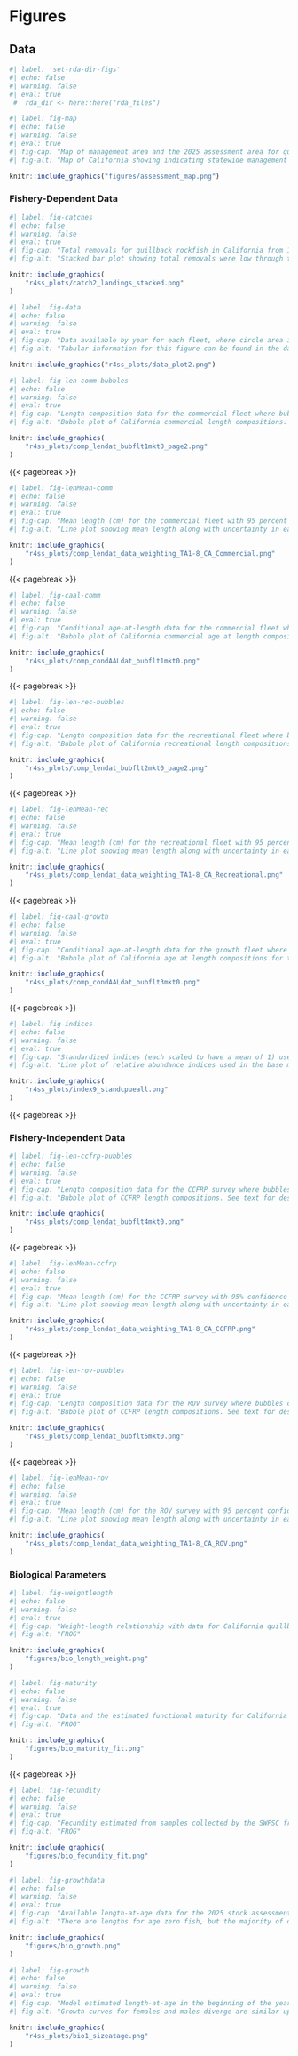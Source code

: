 # Figures
## Data 
```r
#| label: 'set-rda-dir-figs'
#| echo: false 
#| warning: false 
#| eval: true 
 #  rda_dir <- here::here("rda_files")
``` 

```r
#| label: fig-map
#| echo: false
#| warning: false
#| eval: true
#| fig-cap: "Map of management area and the 2025 assessment area for quillback rockfish off California."
#| fig-alt: "Map of California showing indicating statewide management and assessment, but population range primarily north of central California."

knitr::include_graphics("figures/assessment_map.png")
```


### Fishery-Dependent Data


```r
#| label: fig-catches
#| echo: false
#| warning: false
#| eval: true
#| fig-cap: "Total removals for quillback rockfish in California from 1916-2024 for the commercial (blue bars; CA_Commercial) and recreational (red bars; CA_Recreational) fleets. The y-axis units are metric tons."
#| fig-alt: "Stacked bar plot showing total removals were low through the 1940s, rising from the 1960s through 2000 and remaining relatively stable thereafter, with the majority of removals being from the recreational fleet, with removals from the commercial fleet largest in the 1990s."

knitr::include_graphics(
    "r4ss_plots/catch2_landings_stacked.png"
)
```


```r
#| label: fig-data
#| echo: false
#| warning: false
#| eval: true
#| fig-cap: "Data available by year for each fleet, where circle area is relative within a data type. Circles are proportional to total catch for catches; to precision for indices, discards, and mean body weight observations; and to total sample size for compositions and mean weight- or length-at-age observations. Observations excluded from the likelihood have equal size for all years."
#| fig-alt: "Tabular information for this figure can be found in the data file."

knitr::include_graphics("r4ss_plots/data_plot2.png")
```




```r
#| label: fig-len-comm-bubbles
#| echo: false
#| warning: false
#| eval: true
#| fig-cap: "Length composition data for the commercial fleet where bubbles correspond to the proportional sample size by bin within each year."
#| fig-alt: "Bubble plot of California commercial length compositions. See text for description."

knitr::include_graphics(
    "r4ss_plots/comp_lendat_bubflt1mkt0_page2.png"
)
```

{{< pagebreak >}}

```r
#| label: fig-lenMean-comm
#| echo: false
#| warning: false
#| eval: true
#| fig-cap: "Mean length (cm) for the commercial fleet with 95 percent confidence intervals based on current samples sizes."
#| fig-alt: "Line plot showing mean length along with uncertainty in each year with an increasing trend in mean length from 1995 to 2015."

knitr::include_graphics(
    "r4ss_plots/comp_lendat_data_weighting_TA1-8_CA_Commercial.png"
)
```

{{< pagebreak >}}

```r
#| label: fig-caal-comm
#| echo: false
#| warning: false
#| eval: true
#| fig-cap: "Conditional age-at-length data for the commercial fleet where bubbles correspond to the proportional sample size by age for each length bin."
#| fig-alt: "Bubble plot of California commercial age at length compositions roughly following shape of growth curve."

knitr::include_graphics(
    "r4ss_plots/comp_condAALdat_bubflt1mkt0.png"
)
```

{{< pagebreak >}}


```r
#| label: fig-len-rec-bubbles
#| echo: false
#| warning: false
#| eval: true
#| fig-cap: "Length composition data for the recreational fleet where bubbles correspond to the proportional sample size by bin within each year."
#| fig-alt: "Bubble plot of California recreational length compositions. See text for description"

knitr::include_graphics(
    "r4ss_plots/comp_lendat_bubflt2mkt0_page2.png"
)
```

{{< pagebreak >}}

```r
#| label: fig-lenMean-rec
#| echo: false
#| warning: false
#| eval: true
#| fig-cap: "Mean length (cm) for the recreational fleet with 95 percent confidence intervals based on current samples sizes."
#| fig-alt: "Line plot showing mean length along with uncertainty in each year with an declining trend in mean length from 1980 to 1995 and slowing increasing trend to 2015."

knitr::include_graphics(
    "r4ss_plots/comp_lendat_data_weighting_TA1-8_CA_Recreational.png"
)
```

{{< pagebreak >}}


```r
#| label: fig-caal-growth
#| echo: false
#| warning: false
#| eval: true
#| fig-cap: "Conditional age-at-length data for the growth fleet where bubbles correspond to the proportional sample size by age for each length bin."
#| fig-alt: "Bubble plot of California age at length compositions for the growth fleet roughly following shape of growth curve."

knitr::include_graphics(
    "r4ss_plots/comp_condAALdat_bubflt3mkt0.png"
)
```

{{< pagebreak >}}


```r
#| label: fig-indices
#| echo: false
#| warning: false
#| eval: true
#| fig-cap: "Standardized indices (each scaled to have a mean of 1) used in the base model for the recreational fleet, and the CCFRP and ROV surveys. For estimates of uncertainty around the indices see the individual figures showing model fit to the indices."
#| fig-alt: "Line plot of relative abundance indices used in the base model showing limited overlap in time between the indices, and variable overlap."

knitr::include_graphics(
    "r4ss_plots/index9_standcpueall.png"
)
```

{{< pagebreak >}}

### Fishery-Independent Data

```r
#| label: fig-len-ccfrp-bubbles
#| echo: false
#| warning: false
#| eval: true
#| fig-cap: "Length composition data for the CCFRP survey where bubbles correspond to the proportional sample size by bin within each year."
#| fig-alt: "Bubble plot of CCFRP length compositions. See text for description"

knitr::include_graphics(
    "r4ss_plots/comp_lendat_bubflt4mkt0.png"
)
```

{{< pagebreak >}}

```r
#| label: fig-lenMean-ccfrp
#| echo: false
#| warning: false
#| eval: true
#| fig-cap: "Mean length (cm) for the CCFRP survey with 95% confidence intervals based on current samples sizes."
#| fig-alt: "Line plot showing mean length along with uncertainty in each year with a slight decline in mean length since 2020."

knitr::include_graphics(
    "r4ss_plots/comp_lendat_data_weighting_TA1-8_CA_CCFRP.png"
)
```

{{< pagebreak >}}

```r
#| label: fig-len-rov-bubbles
#| echo: false
#| warning: false
#| eval: true
#| fig-cap: "Length composition data for the ROV survey where bubbles correspond to the proportional sample size by bin within each year."
#| fig-alt: "Bubble plot of CCFRP length compositions. See text for description"

knitr::include_graphics(
    "r4ss_plots/comp_lendat_bubflt5mkt0.png"
)
```

{{< pagebreak >}}

```r
#| label: fig-lenMean-rov
#| echo: false
#| warning: false
#| eval: true
#| fig-cap: "Mean length (cm) for the ROV survey with 95 percent confidence intervals based on current samples sizes."
#| fig-alt: "Line plot showing mean length along with uncertainty in each year with a generally unchanged pattern, though lengths are larger in 2014 and 2015, and show and increasing trend from 2019 to 2021."

knitr::include_graphics(
    "r4ss_plots/comp_lendat_data_weighting_TA1-8_CA_ROV.png"
)
```

### Biological Parameters

```r
#| label: fig-weightlength
#| echo: false
#| warning: false
#| eval: true
#| fig-cap: "Weight-length relationship with data for California quillback rockfish."
#| fig-alt: "FROG"

knitr::include_graphics(
    "figures/bio_length_weight.png"
)
```

```r
#| label: fig-maturity
#| echo: false
#| warning: false
#| eval: true
#| fig-cap: "Data and the estimated functional maturity for California quillback rockfish."
#| fig-alt: "FROG"

knitr::include_graphics(
    "figures/bio_maturity_fit.png"
)
```

{{< pagebreak >}}

```r
#| label: fig-fecundity
#| echo: false
#| warning: false
#| eval: true
#| fig-cap: "Fecundity estimated from samples collected by the SWFSC from across the range of California quillback rockfish."
#| fig-alt: "FROG"

knitr::include_graphics(
    "figures/bio_fecundity_fit.png"
)
```


```r
#| label: fig-growthdata
#| echo: false
#| warning: false
#| eval: true
#| fig-cap: "Available length-at-age data for the 2025 stock assessment. Growth curves are provided based on the external estimate of the data, from the internally estimated values within the base model. The fixed values from the 2021 assessment are also provided for comparison."
#| fig-alt: "There are lengths for age zero fish, but the majority of data are for fish from approximately 24 to 44 cm. The 2021 assessment used a high value for L infinity with fish reaching that age at a smaller length.  The 2025 external estimate has a slightly lower estimate for k, and a lower L infinity.  The 2025 model estimate has a smaller value of k and reaches a similar L infinity as the 2021 model, around 42 cm."

knitr::include_graphics(
    "figures/bio_growth.png"
)
```


```r
#| label: fig-growth
#| echo: false
#| warning: false
#| eval: true
#| fig-cap: "Model estimated length-at-age in the beginning of the year. Shaded area indicates 95 percent distribution of length-at-age around the estimated growth curve."
#| fig-alt: "Growth curves for females and males diverge are similar up to about age 8 after which females are notably larger. For both sexes the growth asymptotes around age 20. See parameter table for growth parameters."

knitr::include_graphics(
    "r4ss_plots/bio1_sizeatage.png"
)
```



